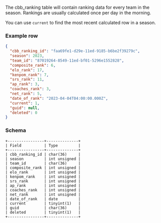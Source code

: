 The cbb_ranking table will contain ranking data for every team in the season. Rankings are usually calculated once per day in the morning.

You can use `current` to find the most recent calculated row in a season.

### Example row
```json
{
  "cbb_ranking_id": "faa69fe1-d29e-11ed-9185-b6be2f39279c",
  "season": 2023,
  "team_id": "87019264-8549-11ed-bf01-5296e1552828",
  "composite_rank": 6,
  "elo_rank": 17,
  "kenpom_rank": 7,
  "srs_rank": 11,
  "ap_rank": 3,
  "coaches_rank": 3,
  "net_rank": 5,
  "date_of_rank": "2023-04-04T04:00:00.000Z",
  "current": 1,
  "guid": null,
  "deleted": 0
}
```

### Schema
```console
+----------------+--------------+
| Field          | Type         |
+----------------+--------------+
| cbb_ranking_id | char(36)     |
| season         | int unsigned |
| team_id        | char(36)     |
| composite_rank | int unsigned |
| elo_rank       | int unsigned |
| kenpom_rank    | int unsigned |
| srs_rank       | int unsigned |
| ap_rank        | int unsigned |
| coaches_rank   | int unsigned |
| net_rank       | int unsigned |
| date_of_rank   | date         |
| current        | tinyint(1)   |
| guid           | char(36)     |
| deleted        | tinyint(1)   |
+----------------+--------------+
```